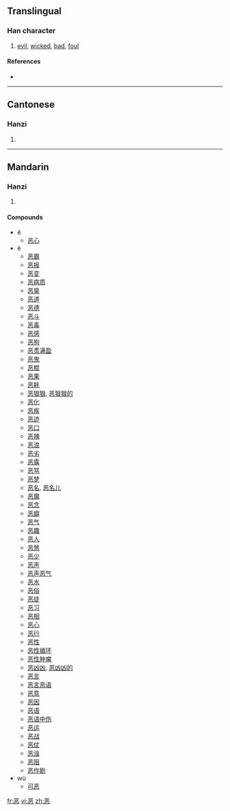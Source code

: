 {{also|惡|悪}}
==Translingual==

===Han character===
{{Han char|rn=61|rad=心|as=06|sn=10|four=|canj=一金心 (MCP)}}

# [[evil]], [[wicked]], [[bad]], [[foul]]

====References====
* {{Han ref|kx=0386.161|hdz=42290.030|uh=6076|ud=24694}}

----

==Cantonese==

===Hanzi===
{{yue-hanzi|jyut=|y=ok3, ngok3, wu1, wu3|tra=惡}}

# {{defn|Cantonese}}

----

==Mandarin==

===Hanzi===
{{cmn-hanzi|tra=惡|pin=[[ě]] ([[e3]]), [[è]] ([[e4]]), [[wū]] ([[wu1]]), [[wù]] ([[wu4]])|wg=o<sup>4</sup>}}

# {{defn|Mandarin}}

====Compounds====
* ĕ
** [[恶心]]
* è
** [[恶霸]]
** [[恶报]]
** [[恶变]]
** [[恶病质]]
** [[恶臭]]
** [[恶道]]
** [[恶德]]
** [[恶斗]]
** [[恶毒]]
** [[恶感]]
** [[恶狗]]
** [[恶贯满盈]]
** [[恶鬼]]
** [[恶棍]]
** [[恶果]]
** [[恶耗]]
** [[恶狠狠]], [[恶狠狠的]]
** [[恶化]]
** [[恶疾]]
** [[恶迹]]
** [[恶口]]
** [[恶辣]]
** [[恶浪]]
** [[恶劣]]
** [[恶露]]
** [[恶骂]]
** [[恶梦]]
** [[恶名]], [[恶名儿]]
** [[恶魔]]
** [[恶念]]
** [[恶癖]]
** [[恶气]]
** [[恶趣]]
** [[恶人]]
** [[恶煞]]
** [[恶少]]
** [[恶声]]
** [[恶声恶气]]
** [[恶水]]
** [[恶俗]]
** [[恶徒]]
** [[恶习]]
** [[恶相]]
** [[恶心]]
** [[恶行]]
** [[恶性]]
** [[恶性循环]]
** [[恶性肿瘤]]
** [[恶凶凶]], [[恶凶凶的]]
** [[恶言]]
** [[恶言恶语]]
** [[恶意]]
** [[恶因]]
** [[恶语]]
** [[恶语中伤]]
** [[恶运]]
** [[恶战]]
** [[恶仗]]
** [[恶浊]]
** [[恶阻]]
** [[恶作剧]]
* wù
** [[可恶]]

[[fr:恶]]
[[vi:恶]]
[[zh:恶]]